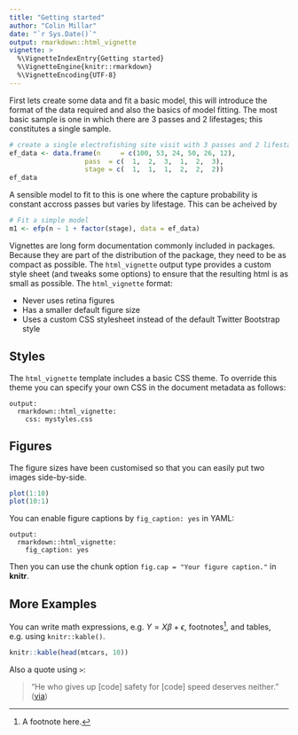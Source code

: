 ```yaml
---
title: "Getting started"
author: "Colin Millar"
date: "`r Sys.Date()`"
output: rmarkdown::html_vignette
vignette: >
  %\VignetteIndexEntry{Getting started}
  %\VignetteEngine{knitr::rmarkdown}
  %\VignetteEncoding{UTF-8}
---
```


First lets create some data and fit a basic model, this will introduce the format of the data required and also the basics of model fitting.  The most basic sample is one in which there are 3 passes and 2 lifestages; this constitutes a single sample.

```r
# create a single electrofishing site visit with 3 passes and 2 lifestages
ef_data <- data.frame(n     = c(100, 53, 24, 50, 26, 12),
                   pass  = c(  1,  2,  3,  1,  2,  3),
                   stage = c(  1,  1,  1,  2,  2,  2))
ef_data
```

A sensible model to fit to this is one where the capture probability is constant accross passes but varies by lifestage.  This can be acheived by

```r
# Fit a simple model
m1 <- efp(n ~ 1 + factor(stage), data = ef_data)
```





Vignettes are long form documentation commonly included in packages. Because they are part of the distribution of the package, they need to be as compact as possible. The `html_vignette` output type provides a custom style sheet (and tweaks some options) to ensure that the resulting html is as small as possible. The `html_vignette` format:

- Never uses retina figures
- Has a smaller default figure size
- Uses a custom CSS stylesheet instead of the default Twitter Bootstrap style

## Styles

The `html_vignette` template includes a basic CSS theme. To override this theme you can specify your own CSS in the document metadata as follows:

    output: 
      rmarkdown::html_vignette:
        css: mystyles.css

## Figures

The figure sizes have been customised so that you can easily put two images side-by-side. 

```r
plot(1:10)
plot(10:1)
```

You can enable figure captions by `fig_caption: yes` in YAML:

    output:
      rmarkdown::html_vignette:
        fig_caption: yes

Then you can use the chunk option `fig.cap = "Your figure caption."` in **knitr**.

## More Examples

You can write math expressions, e.g. $Y = X\beta + \epsilon$, footnotes^[A footnote here.], and tables, e.g. using `knitr::kable()`.

```r
knitr::kable(head(mtcars, 10))
```

Also a quote using `>`:

> "He who gives up [code] safety for [code] speed deserves neither."
([via](https://twitter.com/hadleywickham/status/504368538874703872))
